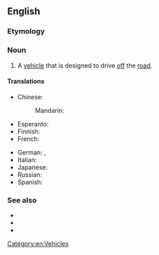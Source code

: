 {{also|offroader}}
==English==

===Etymology===
{{suffix|en|off-road|er}}

===Noun===
{{en-noun}}

# {{lb|en|idiomatic}} A [[vehicle]] that is designed to drive [[off]] the [[road]].

====Translations====
{{trans-top|vehicle designed for driving offroad}}
* Chinese:
*: Mandarin: {{t-needed|cmn}}
* Esperanto: {{t-needed|eo}}
* Finnish: {{t|fi|maastoajoneuvo}}
* French: {{t-needed|fr}}
{{trans-mid}}
* German: {{t|de|Offroader|m}}, {{t+|de|Geländewagen|m}}
* Italian: {{t-needed|it}}
* Japanese: {{t-needed|ja}}
* Russian: {{t+|ru|внедорожник}}
* Spanish: {{t-needed|es}}
{{trans-bottom}}

===See also===
* {{l|en|off-road}}
* {{l|en|on-roader}}
* {{l|en|softroader}}

[[Category:en:Vehicles]]